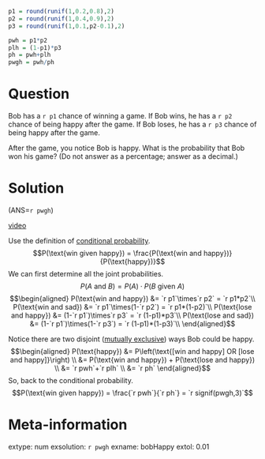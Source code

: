 ```r
p1 = round(runif(1,0.2,0.8),2)
p2 = round(runif(1,0.4,0.9),2)
p3 = round(runif(1,0.1,p2-0.1),2)

pwh = p1*p2
plh = (1-p1)*p3
ph = pwh+plh
pwgh = pwh/ph
```

Question
========
Bob has a `r p1` chance of winning a game. If Bob wins, he has a `r p2` chance of being happy after the game. If Bob loses, he has a `r p3` chance of being happy after the game. 

After the game, you notice Bob is happy. What is the probability that Bob won his game? (Do not answer as a percentage; answer as a decimal.)


Solution
========

(ANS=`r pwgh`)

[video](https://vimeo.com/531918707){target="_blank"}

Use the definition of [conditional probability](https://en.wikipedia.org/wiki/Conditional_probability){target="blank"}.
$$P(\text{win given happy}) = \frac{P(\text{win and happy})}{P(\text{happy})}$$
We can first determine all the joint probabilities.
$$P(A\text{ and }B) = P(A)\cdot P(B\text{ given } A) $$
$$\begin{aligned}
P(\text{win and happy}) &= `r p1`\times`r p2` = `r p1*p2`\\
P(\text{win and sad}) &= `r p1`\times(1-`r p2`) = `r p1*(1-p2)`\\
P(\text{lose and happy}) &= (1-`r p1`)\times`r p3` = `r (1-p1)*p3`\\
P(\text{lose and sad}) &= (1-`r p1`)\times(1-`r p3`) = `r (1-p1)*(1-p3)`\\
\end{aligned}$$

Notice there are two disjoint ([mutually exclusive](https://en.wikipedia.org/wiki/Mutual_exclusivity)) ways Bob could be happy.
$$\begin{aligned}
P(\text{happy}) &= P\left(\text{[win and happy] OR [lose and happy]}\right) \\
&= P(\text{win and happy}) + P(\text{lose and happy}) \\
&= `r pwh`+`r plh` \\
&= `r ph`
\end{aligned}$$
So, back to the conditional probability.
$$P(\text{win given happy}) = \frac{`r pwh`}{`r ph`} = `r signif(pwgh,3)`$$


Meta-information
============
extype: num
exsolution: `r pwgh`
exname: bobHappy
extol: 0.01
